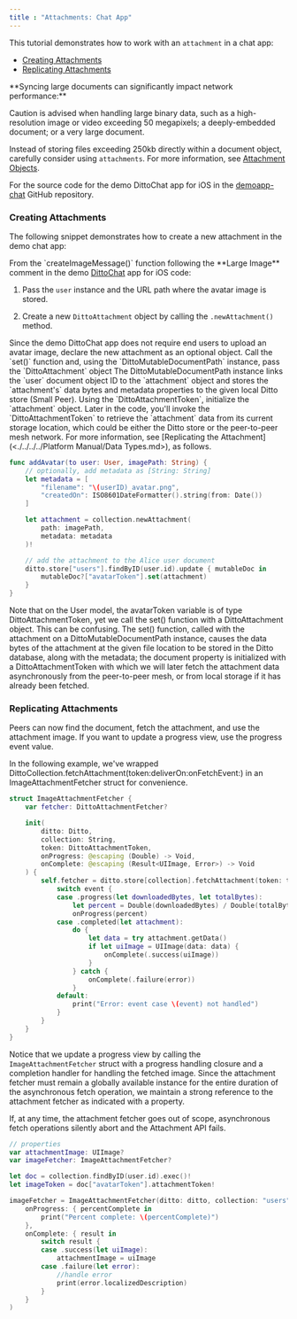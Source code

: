 ```yaml
---
title : "Attachments: Chat App"
---
```


This tutorial demonstrates how to work with an `attachment` in a chat app:

- [Creating Attachments]()
- [Replicating Attachments ]()

<Warning>
**Syncing large documents can significantly impact network performance:**

Caution is advised when handling large binary data, such as a high-resolution image or video exceeding 50 megapixels; a deeply-embedded document; or a very large document.

Instead of storing files exceeding 250kb directly within a document object, carefully consider using `attachments`. For more information, see [Attachment Objects](<./../../../Ditto Basics/Data Structures and Types.md>).

</Warning>

<Info>
For the source code for the demo DittoChat app for iOS in the <a href="https://github.com/getditto/demoapp-chat/blob/main/iOS/DittoChat/Data/DittoService.swift#L340-L350" target="_blank">demoapp-chat</a> GitHub repository.
</Info>

### Creating Attachments

The following snippet demonstrates how to create a new attachment in the demo chat app:

<Steps>
<Step>
From the `createImageMessage()` function following the **Large Image** comment in the demo <a href="https://github.com/getditto/demoapp-chat/blob/main/iOS/DittoChat/Data/DittoService.swift#L340-L350" target="_blank">DittoChat</a> app for iOS code:

1. Pass the `user` instance and the URL path where the avatar image is stored.

2. Create a new `DittoAttachment` object by calling the `.newAttachment()` method.&#x20;

<Info>
Since the demo DittoChat app does not require end users to upload an avatar image, declare the new attachment as an optional object.
</Info>
</Step>

<Step>
Call the `set()` function and, using the `DittoMutableDocumentPath` instance, pass the `DittoAttachment` object&#x20;

<Info>
The DittoMutableDocumentPath instance links the `user` document object ID to the `attachment` object and stores the `attachment's` data bytes and metadata properties to the given local Ditto store (Small Peer).
</Info>
</Step>

<Step>
Using the `DittoAttachmentToken`, initialize the `attachment` object. &#x20;

<Info>
Later in the code, you'll invoke the `DittoAttachmentToken` to retrieve the `attachment` data from its current storage location, which could be either the Ditto store or the peer-to-peer mesh network. For more information, see [Replicating the Attachment](<./../../../Platform Manual/Data Types.md>), as follows.
</Info>

```swift
func addAvatar(to user: User, imagePath: String) {
    // optionally, add metadata as [String: String]
    let metadata = [
        "filename": "\(userID)_avatar.png",
        "createdOn": ISO8601DateFormatter().string(from: Date())
    ]

    let attachment = collection.newAttachment(
        path: imagePath,
        metadata: metadata
    )!

    // add the attachment to the Alice user document
    ditto.store["users"].findByID(user.id).update { mutableDoc in
        mutableDoc?["avatarToken"].set(attachment)
    }
}
```

</Step>
</Steps>

Note that on the User model, the avatarToken variable is of type DittoAttachmentToken, yet we call the set() function with a DittoAttachment object. This can be confusing. The set() function, called with the attachment on a DittoMutableDocumentPath instance, causes the data bytes of the attachment at the given file location to be stored in the Ditto database, along with the metadata; the document property is initialized with a DittoAttachmentToken with which we will later fetch the attachment data asynchronously from the peer-to-peer mesh, or from local storage if it has already been fetched.

### Replicating Attachments

Peers can now find the document, fetch the attachment, and use the attachment image. If you want to update a progress view, use the progress event value.

In the following example, we've wrapped DittoCollection.fetchAttachment(token\:deliverOn\:onFetchEvent:) in an ImageAttachmentFetcher struct for convenience.

```swift
struct ImageAttachmentFetcher {
    var fetcher: DittoAttachmentFetcher?

    init(
        ditto: Ditto,
        collection: String,
        token: DittoAttachmentToken,
        onProgress: @escaping (Double) -> Void,
        onComplete: @escaping (Result<UIImage, Error>) -> Void
    ) {
        self.fetcher = ditto.store[collection].fetchAttachment(token: token) { event in
            switch event {
            case .progress(let downloadedBytes, let totalBytes):
                let percent = Double(downloadedBytes) / Double(totalBytes)
                onProgress(percent)
            case .completed(let attachment):
                do {
                    let data = try attachment.getData()
                    if let uiImage = UIImage(data: data) {
                        onComplete(.success(uiImage))
                    }
                } catch {
                    onComplete(.failure(error))
                }
            default:
                print("Error: event case \(event) not handled")
            }
        }
    }
}
```

Notice that we update a progress view by calling the `ImageAttachmentFetcher` struct with a progress handling closure and a completion handler for handling the fetched image. Since the attachment fetcher must remain a globally available instance for the entire duration of the asynchronous fetch operation, we maintain a strong reference to the attachment fetcher as indicated with a property.

If, at any time, the attachment fetcher goes out of scope, asynchronous fetch operations silently abort and the Attachment API fails.

```swift
// properties
var attachmentImage: UIImage?
var imageFetcher: ImageAttachmentFetcher?

let doc = collection.findByID(user.id).exec()!
let imageToken = doc["avatarToken"].attachmentToken!

imageFetcher = ImageAttachmentFetcher(ditto: ditto, collection: "users", token: imageToken,
    onProgress: { percentComplete in
        print("Percent complete: \(percentComplete)")
    },
    onComplete: { result in
        switch result {
        case .success(let uiImage):
            attachmentImage = uiImage
        case .failure(let error):
            //handle error
            print(error.localizedDescription)
        }
    }
)
```
